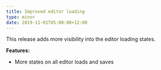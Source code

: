 ```yaml
---
title: Improved editor loading
type: minor
date: 2019-11-01T05:00:00+12:00
---
```


This release adds more visibility into the editor loading states.

**Features:**

* More states on all editor loads and saves
